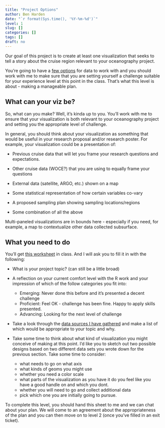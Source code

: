 ```yaml
---
title: "Project Options"
author: Ben Harden
date: "`r format(Sys.time(), '%Y-%m-%d')`"
level: 1
slug: []
categories: []
tags: []
draft: no
---
```


Our goal of this project is to create at least one visualization that seeks to tell a story about the cruise region relevant to your oceanography project.

You're going to have a [few options](/datasets/) for data to work with and you should work with me to make sure that you are setting yourself a challenge suitable for your experience level at this point in the class. That's what this level is about - making a manageable plan.

<!-- You should look through the [possible data sets](/datasets/), talk with your peers and me and think about what kind of data would be most relevant to your project and present the appropriate level of challenge. If you have other ideas not covered in the page above them come speak to me ASAP. -->

## What can your viz be?

So, what can you make? Well, it's kinda up to you. You'll work with me to ensure that your visualization is both relevant to your oceanography project and setting you the appropriate level of challenge.

In general, you should think about your visualization as something that would be useful in your research proposal and/or research poster. For example, your visualization could be a presentation of:

* Previous cruise data that will let you frame your research questions and expectations.

* Other cruise data (WOCE?) that you are using to equally frame your questions

* External data (satellite, ARGO, etc.) shown on a map

* Some statistical representation of how certain variables co-vary

* A proposed sampling plan showing sampling locations/regions

* Some combination of all the above

Multi-paneled visualizations are in bounds here - especially if you need, for example, a map to contextualize other data collected subsurface.

## What you need to do

You'll get [this worksheet](vis_planning_sheet.pdf) in class. And I will ask you to fill it in with the following:

* What is your project topic? (can still be a little broad)

* A reflection on your current comfort level with the R work and your impression of which of the follow categories you fit into:
  * Emerging: Never done this before and it's presented a decent challenge
  * Proficient: Feel OK - challenge has been fine. Happy to apply skills presented.
  * Advancing: Looking for the next level of challenge

* Take a look through the [data sources I have gathered](/datasets/) and make a list of which would be appropriate to your topic and why.

* Take some time to think about what kind of visualization you might conceive of making at this point. I'd like you to sketch out two possible designs based on two different data sets you wrote down for the previous section. Take some time to consider:
  * what needs to go on what axis
  * what kinds of geoms you might use
  * whether you need a color scale
  * what parts of the visualization as you have it do you feel like you have a good handle on and which you dont.
  * whether you will need to go and collect additional data
  * pick which one you are initially going to pursue.
  
To complete this level, you should hand this sheet to me and we can chat about your plan. We will come to an agreement about the appropriateness of the plan and you can then move on to level 2 (once you've filled in an exit ticket).

